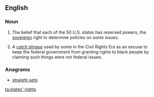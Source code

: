 ==English==
{{rfc|definitions inconsistent with part of speech}}
{{wikipedia}}

===Noun===
{{en-plural noun|[[state]]s' [[right]]s}}
# {{context|US|politics|lang=en}} The belief that each of the 50 U.S. states has reserved powers, the [[sovereign]] right to determine policies on some issues.
# {{context|US|politics|lang=en}} A [[catch phrase]] used by some in the Civil Rights Era as an excuse to keep the federal government from granting rights to black people by claiming such things were not federal issues.

===Anagrams===
* [[straight-sets#English|straight-sets]]

[[ta:states' rights]]